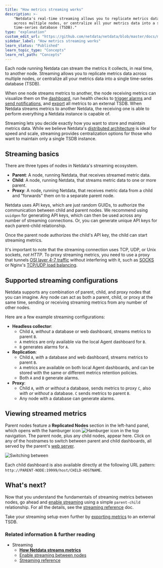 ```yaml
---
title: "How metrics streaming works"
description: >- 
    "Netdata's real-time streaming allows you to replicate metrics data 
    across multiple nodes, or centralize all your metrics data into a single 
    time-series database (TSDB)."
type: "explanation"
custom_edit_url: "https://github.com/netdata/netdata/blob/master/docs/metrics-storage-management/how-streaming-works.mdx"
sidebar_label: "How metrics streaming works"
learn_status: "Published"
learn_topic_type: "Concepts"
learn_rel_path: "Concepts"
---
```



Each node running Netdata can stream the metrics it collects, in real time, to another node. Streaming allows you to
replicate metrics data across multiple nodes, or centralize all your metrics data into a single time-series database
(TSDB).

When one node streams metrics to another, the node receiving metrics can visualize them on the
[dashboard](/docs/nightly/operations/netdata-cloud-visualizations/interact-with-dashboards-and-charts), run health checks to [trigger
alarms](https://github.com/netdata/netdata/blob/master/docs/monitor/view-active-alarms.md) and [send notifications](/docs/nightly/setup/enable-alarm-notifications), and
[export](/docs/nightly/concepts/export-metrics-to-external-time-series-databases) all metrics to an external TSDB. When Netdata streams metrics to another
Netdata, the receiving one is able to perform everything a Netdata instance is capable of.

Streaming lets you decide exactly how you want to store and maintain metrics data. While we believe Netdata's
[distributed architecture](/docs/nightly/concepts/distributed-data-architecture) is ideal for speed and scale, streaming
provides centralization options for those who want to maintain only a single TSDB instance.

## Streaming basics

There are three types of nodes in Netdata's streaming ecosystem.

- **Parent**: A node, running Netdata, that receives streamed metric data.
- **Child**: A node, running Netdata, that streams metric data to one or more parent.
- **Proxy**: A node, running Netdata, that receives metric data from a child and "forwards" them on to a
  separate parent node.

Netdata uses API keys, which are just random GUIDs, to authorize the communication between child and parent nodes. We
recommend using `uuidgen` for generating API keys, which can then be used across any number of streaming connections.
Or, you can generate unique API keys for each parent-child relationship.

Once the parent node authorizes the child's API key, the child can start streaming metrics.

It's important to note that the streaming connection uses TCP, UDP, or Unix sockets, _not HTTP_. To proxy streaming
metrics, you need to use a proxy that tunnels [OSI layer 4-7
traffic](https://en.wikipedia.org/wiki/OSI_model#Layer_4:_Transport_Layer) without interfering with it, such as
[SOCKS](https://en.wikipedia.org/wiki/SOCKS) or Nginx's [TCP/UDP load
balancing](https://docs.nginx.com/nginx/admin-guide/load-balancer/tcp-udp-load-balancer/).

## Supported streaming configurations

Netdata supports any combination of parent, child, and proxy nodes that you can imagine. Any node can act as both a
parent, child, or proxy at the same time, sending or receiving streaming metrics from any number of other nodes.

Here are a few example streaming configurations:

- **Headless collector**: 
  - Child `A`, _without_ a database or web dashboard, streams metrics to parent `B`.
  - `A` metrics are only available via the local Agent dashboard for `B`.
  - `B` generates alarms for `A`.
- **Replication**: 
  - Child `A`, _with_ a database and web dashboard, streams metrics to parent `B`. 
  - `A` metrics are available on both local Agent dashboards, and can be stored with the same or different metrics
    retention policies.
  - Both `A` and `B` generate alarms.
- **Proxy**:
  - Child `A`, _with or without_ a database, sends metrics to proxy `C`, also _with or without_ a database. `C` sends
    metrics to parent `B`.
  - Any node with a database can generate alarms.

## Viewing streamed metrics

Parent nodes feature a **Replicated Nodes** section in the left-hand panel, which opens with the hamburger icon
![Hamburger icon](https://raw.githubusercontent.com/netdata/netdata-ui/master/src/components/icon/assets/hamburger.svg)
in the top navigation. The parent node, plus any child nodes, appear here. Click on any of the hostnames to switch
between parent and child dashboards, all served by the parent's [web server](/docs/nightly/references/configuration/web-server).

![Switching between
](https://user-images.githubusercontent.com/1153921/110043346-761ec000-7d04-11eb-8e58-77670ba39161.gif)

Each child dashboard is also available directly at the following URL pattern:
`http://PARENT-NODE:19999/host/CHILD-HOSTNAME`.

## What's next?

Now that you understand the fundamentals of streaming metrics between nodes, go ahead and [enable
streaming](https://github.com/netdata/netdata/blob/master/docs/metrics-storage-management/enable-streaming.mdx) using a simple `parent-child` relationship. For all
the details, see the [streaming reference](/docs/nightly/references/configuration/streaming-reference) doc.

Take your streaming setup even further by [exporting metrics](/docs/nightly/concepts/export-metrics-to-external-time-series-databases) to an external TSDB.

### Related information & further reading

- Streaming
  - **[How Netdata streams metrics](/docs/nightly/concepts/how-metrics-streaming-works)**
  - [Enable streaming between nodes](/docs/nightly/setup/enable-streaming-between-nodes)
  - [Streaming reference](/docs/nightly/references/configuration/streaming-reference)
